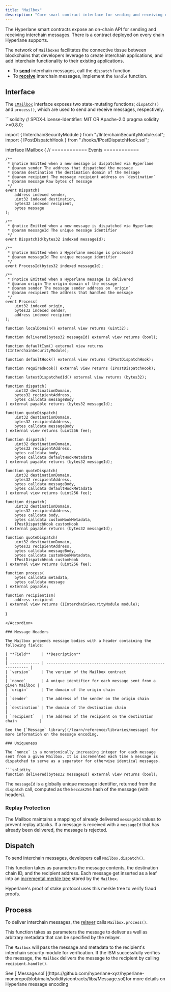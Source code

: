 ```yaml
---
title: "Mailbox"
description: "Core smart contract interface for sending and receiving cross-chain messages in Hyperlane"
---
```


The Hyperlane smart contracts expose an on-chain API for sending and receiving interchain messages. There is a contract deployed on every chain Hyperlane supports.

The network of `Mailboxes` facilitates the connective tissue between blockchains that developers leverage to create interchain applications, and add interchain functionality to their existing applications.

- To [**send**](/learn/reference/messaging/send) interchain messages, call the `dispatch` function.
- To [**receive**](/learn/reference/messaging/receive) interchain messages, implement the `handle` function.

## Interface

The [`IMailbox`](https://github.com/hyperlane-xyz/hyperlane-monorepo/blob/main/solidity/contracts/interfaces/IMailbox.sol) interface exposes two state-mutating functions; `dispatch()` and `process()`, which are used to send and receive messages, respectively.

<Accordion title="IMailbox Interface">
```solidity
// SPDX-License-Identifier: MIT OR Apache-2.0
pragma solidity >=0.8.0;

import { IInterchainSecurityModule } from "./IInterchainSecurityModule.sol";
import { IPostDispatchHook } from "./hooks/IPostDispatchHook.sol";

interface IMailbox {
// ============ Events ============

    /**
     * @notice Emitted when a new message is dispatched via Hyperlane
     * @param sender The address that dispatched the message
     * @param destination The destination domain of the message
     * @param recipient The message recipient address on `destination`
     * @param message Raw bytes of message
     */
    event Dispatch(
        address indexed sender,
        uint32 indexed destination,
        bytes32 indexed recipient,
        bytes message
    );

    /**
     * @notice Emitted when a new message is dispatched via Hyperlane
     * @param messageId The unique message identifier
     */
    event DispatchId(bytes32 indexed messageId);

    /**
     * @notice Emitted when a Hyperlane message is processed
     * @param messageId The unique message identifier
     */
    event ProcessId(bytes32 indexed messageId);

    /**
     * @notice Emitted when a Hyperlane message is delivered
     * @param origin The origin domain of the message
     * @param sender The message sender address on `origin`
     * @param recipient The address that handled the message
     */
    event Process(
        uint32 indexed origin,
        bytes32 indexed sender,
        address indexed recipient
    );

    function localDomain() external view returns (uint32);

    function delivered(bytes32 messageId) external view returns (bool);

    function defaultIsm() external view returns (IInterchainSecurityModule);

    function defaultHook() external view returns (IPostDispatchHook);

    function requiredHook() external view returns (IPostDispatchHook);

    function latestDispatchedId() external view returns (bytes32);

    function dispatch(
        uint32 destinationDomain,
        bytes32 recipientAddress,
        bytes calldata messageBody
    ) external payable returns (bytes32 messageId);

    function quoteDispatch(
        uint32 destinationDomain,
        bytes32 recipientAddress,
        bytes calldata messageBody
    ) external view returns (uint256 fee);

    function dispatch(
        uint32 destinationDomain,
        bytes32 recipientAddress,
        bytes calldata body,
        bytes calldata defaultHookMetadata
    ) external payable returns (bytes32 messageId);

    function quoteDispatch(
        uint32 destinationDomain,
        bytes32 recipientAddress,
        bytes calldata messageBody,
        bytes calldata defaultHookMetadata
    ) external view returns (uint256 fee);

    function dispatch(
        uint32 destinationDomain,
        bytes32 recipientAddress,
        bytes calldata body,
        bytes calldata customHookMetadata,
        IPostDispatchHook customHook
    ) external payable returns (bytes32 messageId);

    function quoteDispatch(
        uint32 destinationDomain,
        bytes32 recipientAddress,
        bytes calldata messageBody,
        bytes calldata customHookMetadata,
        IPostDispatchHook customHook
    ) external view returns (uint256 fee);

    function process(
        bytes calldata metadata,
        bytes calldata message
    ) external payable;

    function recipientIsm(
        address recipient
    ) external view returns (IInterchainSecurityModule module);

}

````
</Accordion>

### Message Headers

The Mailbox prepends message bodies with a header containing the following fields:

| **Field**     | **Description**                                                |
| ------------- | -------------------------------------------------------------- |
| `version`     | The version of the Mailbox contract                            |
| `nonce`       | A unique identifier for each message sent from a given Mailbox |
| `origin`      | The domain of the origin chain                                 |
| `sender`      | The address of the sender on the origin chain                  |
| `destination` | The domain of the destination chain                            |
| `recipient`   | The address of the recipient on the destination chain          |

See the [`Message` library](/learn/reference/libraries/message) for more information on the message encoding.

### Uniqueness

The `nonce` is a monotonically increasing integer for each message sent from a given Mailbox. It is incremented each time a message is dispatched to serve as a separator for otherwise identical messages.

```solidity
function delivered(bytes32 messageId) external view returns (bool);
````

The `messageId` is a globally unique message identifier, returned from the `dispatch` call, computed as the `keccak256` hash of the message (with headers).

### Replay Protection

The Mailbox maintains a mapping of already delivered `messageId` values to prevent replay attacks. If a message is received with a `messageId` that has already been delivered, the message is rejected.

## Dispatch

To send interchain messages, developers call `Mailbox.dispatch()`.

This function takes as parameters the message contents, the destination chain ID, and the recipient address. Each message get inserted as a leaf into an [incremental merkle tree](https://medium.com/@josephdelong/ethereum-2-0-deposit-merkle-tree-13ec8404ca4f) stored by the `Mailbox`.

Hyperlane's proof of stake protocol uses this merkle tree to verify fraud proofs.

## Process

To deliver interchain messages, the [relayer](/learn/protocol/agents/relayer) calls `Mailbox.process()`.

This function takes as parameters the message to deliver as well as arbitrary metadata that can be specified by the relayer.

The `Mailbox` will pass the message and metadata to the recipient's interchain security module for verification. If the ISM successfully verifies the message, the `Mailbox` delivers the message to the recipient by calling `recipient.handle()`.

<Info>
  See
  [`Message.sol`](https://github.com/hyperlane-xyz/hyperlane-monorepo/blob/main/solidity/contracts/libs/Message.sol)for
  more details on Hyperlane message encoding
</Info>
